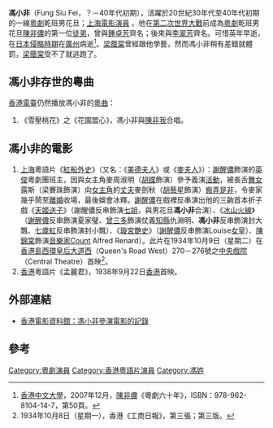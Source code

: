 '''馮小非'''（Fung Siu Fei，？－40年代初期），活躍於20世紀30年代至40年代初期的一線[[粵劇|粵劇]]乾班男花旦；[[上海|上海]][[電影|電影]][[演員|演員]] 。他在[[第二次世界大戰|第二次世界大戰]]前成為[[粵劇|粵劇]]乾班男花旦[[陳非儂|陳非儂]]的第一位[[徒弟|徒弟]]，曾與[[鍾卓芳|鍾卓芳]]齊名；後來與[[李翠芳|李翠芳]]齊名。可惜英年早逝，在[[日本|日本]][[侵略|侵略]][[時期|時期]]在[[廣州|廣州]]病逝<ref>[[香港中文大學|香港中文大學]]，2007年12月，[[陳非儂|陳非儂]]《粵劇六十年》，ISBN：978-962-8104-14-7，第50頁。</ref>。[[梁蔭棠|梁蔭棠]]曾經跟他學藝，然而馮小非稍有差錯就體罰，[[梁蔭棠|梁蔭棠]]受不了就逃跑了。

== 馮小非存世的粵曲 ==
[[香港電臺|香港電臺]]仍然播放馮小非的[[粵曲|粵曲]]：
# 《雪壓桃花》之《花園盟心》，馮小非與[[陳非我|陳非我]]合唱。

== 馮小非的電影 ==
# [[上海|上海]]粵語片《[[紅船外史|紅船外史]]》（又名：《[[美德夫人|美德夫人]]》或《[[麥夫人|麥夫人]]》）：[[謝醒儂|謝醒儂]]飾演的[[英俊|英俊]]粵劇團班主，因與女主角麥周淑明（[[胡蝶|胡蝶]]飾演）參予義演[[活動|活動]]，被長舌[[舞女|舞女]]露斯（梁賽珠飾演）向[[女主角|女主角]]的[[丈夫|丈夫]]麥劍秋（[[胡藝星|胡藝星]]飾演）[[搬弄是非|搬弄是非]]，令麥家幾乎鬧至[[離婚|離婚]]收場，最後娛會冰釋。[[謝醒儂|謝醒儂]]在戲裡反串演出他的三齣首本折子戲《[[天姬送子|天姬送子]]》（謝醒儂反串飾演[[七姐|七姐]]，與男花旦'''馮小非'''合演）、《[[冰山火線|冰山火線]]》（[[謝醒儂|謝醒儂]]反串飾演夏家璧、[[曾三多|曾三多]]飾演仗義[[知縣|知縣]]仇淵明、'''馮小非'''反串飾演封大飄、[[七歲紅|七歲紅]]反串飾演封小飄）、《[[璇宮艷史|璇宮艷史]]》（[[謝醒儂|謝醒儂]]反串飾演Louise[[女皇|女皇]]）、[[陳錦棠|陳錦棠]]飾演[[音樂家|音樂家]]Count Alfred Renard）。此片在1934年10月9日（星期二）在[[香港島|香港島]][[西環|西環]][[皇后大道西|皇后大道西]]（Queen's Road West）270－276號之[[中央戲院|中央戲院]]（Central Theatre）首映<ref>1934年10月8日（星期一），香港《工商日報》，第三張；第三版。</ref>。
# [[香港|香港]]粵語片《孟麗君》，1938年9月22日[[香港|香港]]首映。

== 外部連結 ==
* [http://ipac.hkfa.lcsd.gov.hk:81/ipac20/ipac.jsp?session=13A626PX97593.1209&profile=hkfa&uri=link=3100024@!8278@!3100018@!3100028&aspect=basic_search&menu=search&ri=1&source=192.168.110.61@!horizon&term=%E9%A6%AE%E5%B0%8F%E9%9D%9E%2C&index=NAMEBRP 香港電影資料館：馮小非參演電影的記錄]{{dead link|date=2018年5月 |bot=InternetArchiveBot |fix-attempted=yes }}

== 參考 ==
{{Reflist}}

[[Category:粵劇演員|Category:粵劇演員]]
[[Category:香港粵語片演員|Category:香港粵語片演員]]
[[Category:馮姓|Category:馮姓]]